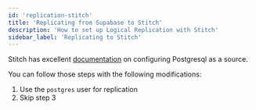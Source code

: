 ```yaml
---
id: 'replication-stitch'
title: 'Replicating from Supabase to Stitch'
description: 'How to set up Logical Replication with Stitch'
sidebar_label: 'Replicating to Stitch'
---
```


Stitch has excellent [documentation](https://www.stitchdata.com/docs/integrations/databases/postgresql/v2#extract-data) on configuring Postgresql as a source.

You can follow those steps with the following modifications:

1. Use the `postgres` user for replication
2. Skip step 3
